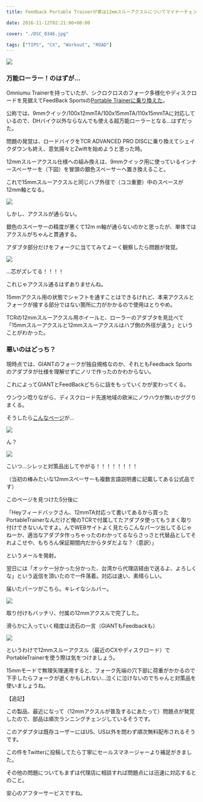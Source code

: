 ---
title: Feedback Portable Trainerが実は12mmスルーアクスルについてマイナーチェンジしていた件

date: 2016-11-12T02:21:00+00:00

cover: "./DSC_0346.jpg"

tags: ["TIPS", "CX", "Workout", "ROAD"]
---

![ ](./DSC_0346.jpg)

### 万能ローラー！のはずが…

Omniumu Trainerを持っていたが、シクロクロスのフォーク多様化やディスクロードを見据えてFeedBack Sportsの<a href="/2016/07/blog-post.html" target="_blank" rel="noopener">Portable Trainerに乗り換えた</a>。

公称では、9mmクイック/100x12mmTA/100x15mmTA/110x15mmTAに対応しているので、DHバイク以外ならなんでも使える超万能ローラーとなる…はずだった。

問題の発覚は、ロードバイクをTCR ADVANCED PRO DISCに乗り換えてシェイクダウンも終え、意気揚々とZwiftを始めようと思った時。

12mmスルーアクスル仕様への組み換えは、9mmクイック用に使っているインナースペーサーを（下図）を冒頭の銀色スペーサーへ置き換えること。

これで15mmスルーアクスルと同じハブ外径で（ココ重要）中のスペースが12mm軸となる。

![ ](./DSC_0347.jpg)

しかし、アクスルが通らない。

銀色のスペーサーの精度が悪くて12m m軸が通らないのかと思ったが、単体ではアクスルがちゃんと貫通する。

アダプタ部分だけをフォークに当ててみてよーく観察したら問題が発覚。

![ ](./DSC_0345.jpg)

…芯がズレてる！！！！

これじゃアクスル通るはずありませんね。

15mmアクスル用の状態でシャフトを通すことはできるけれど、本来アクスルとフォークが接する部分ではない箇所に力がかかるので使用はとりやめ。

TCRの12mmスルーアクスル用ホイールと、ローラーのアダプタを見比べて「15mmスルーアクスルと12mmスルーアクスルはハブ側の外径が違う」ということがわかった。

### 悪いのはどっち？

現時点では、GIANTのフォークが独自規格なのか、それともFeedback Sportsのアダプタが仕様を理解せずにノリで作ったのかわからない。

これによってGIANTとFeedBackどちらに話をもっていくかが変わってくる。

ウンウン唸りながら、ディスクロード先進地域の欧米にノウハウが無いかググりまくる。

そうしたら<a href="https://www.feedbacksports.com/product/end-cap-kit-12mm-thru-axle/" target="_blank" rel="noopener">こんなページ</a>が…

![ ](./1.png)

ん？

![ ](./E382ADE383A3E38397E38381E383A31.png)

こいつ…シレッと対策品出してやがる！！！！！！！！

（当初の棒みたいな12mmスペーサーも複数言語説明書に記載してある公式品です）

このページを見つけた5分後に

「Heyフィードバックさん、12mmTA対応って書いてあるから買ったPortableTrainerなんだけど俺のTCRで付属してたアダプタ使ってもうまく取り付けできないんですよ。んでWEBサイトよく見たらこんなパーツ出してるじゃねーか、適当なアダプタ作っちゃったのわかってるならさっさと代替品としてそれよこせや、もちろん保証期間内だからタダだよな？（意訳）」

というメールを発射。

翌日には「オッケー分かった分かった、台湾から代理店経由で送るよ、よろしくな」という返信を頂いたので一件落着。対応は速い、素晴らしい。

届いたパーツがこちら。キレイなシルバー。

![ ](./DSC_0379.jpg)

取り付けもバッチリ、付属の12mmアクスルで完了した。

滑らかに入っていく精度は流石の一言（GIANTもFeedbackも）

![ ](./DSC_0380.jpg)

というわけで12mmスルーアクスル（最近のCXやディスクロード）でPortableTrainerを使う際は気をつけましょう。

15mmモードで無理矢理運用すると、フォーク先端の穴下部に荷重がかかるので下手したらフォークが逝くかもしれない…泣くに泣けないのでちゃんと対策品を使いましょうね。

【追記】

この製品、最近になって（12mmアクスルが普及するにあたって）問題点が発覚したので、部品は順次ランニングチェンジしているそうです。

このアダプタは既存ユーザーにはUS、US以外を問わず順次無料配布されるそうです。

この件をTwitterに投稿してたら丁寧にセールスマネージャーより補足がきました。

その他の問題についてもまずは代理店に相談すれば問題点には迅速に対応するとのこと。

安心のアフターサービスですね。

<LinkBox isAmazonLink url="https://www.amazon.co.jp/dp/B01DNU5B0C/" />
